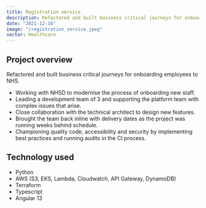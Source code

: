 ```yaml
---
title: Registration service
description: Refactored and built business critical journeys for onboarding employees to NHS.
date: "2021-12-16"
image: "/registration_service.jpeg"
sector: Healthcare
---
```


## Project overview

Refactored and built business critical journeys for onboarding employees to NHS.

- Working with NHSD to modernise the process of onboarding new staff.
- Leading a development team of 3 and supporting the platform team with complex issues that arise.
- Close collaboration with the technical architect to design new features.
- Brought the team back inline with delivery dates as the project was running weeks behind schedule.
- Championing quality code, accessibility and security by implementing best practices and running audits in the CI process.

## Technology used

- Python
- AWS (S3, EKS, Lambda, Cloudwatch, API Gateway, DynamoDB)
- Terraform
- Typescript
- Angular 13
